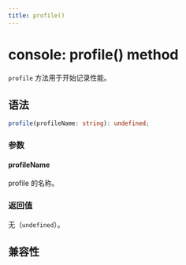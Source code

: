 ```yaml
---
title: profile()
---
```


# console: profile() method

`profile` 方法用于开始记录性能。

## 语法

```ts
profile(profileName: string): undefined;
```

### 参数

#### profileName

profile 的名称。

### 返回值

无（`undefined`）。

## 兼容性


<LegacyCompatTable metadata="lynx-api/global/console/profile" />
